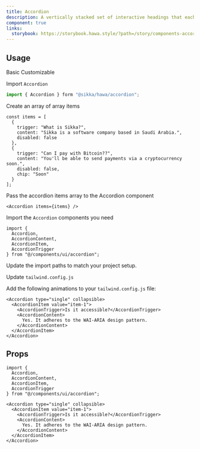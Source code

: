```yaml
---
title: Accordion
description: A vertically stacked set of interactive headings that each reveal a section of content.
component: true
links:
  storybook: https://storybook.hawa.style/?path=/story/components-accordion--default
---
```


<ComponentPreview name="accordion-demo" />

## Usage

<Tabs defaultValue="basic">

<TabsList>
  <TabsTrigger value="basic">Basic</TabsTrigger>
  <TabsTrigger value="customizable">Customizable</TabsTrigger>
</TabsList>

<TabsContent value="basic">

<Steps>

<Step>Import `Accordion`</Step>

```js
import { Accordion } form "@sikka/hawa/accordion";
```

<Step>Create an array of array items</Step>

```tsx
const items = [
  {
    trigger: "What is Sikka?",
    content: "Sikka is a software company based in Saudi Arabia.",
    disabled: false
  },
  {
    trigger: "Can I pay with Bitcoin??",
    content: "You'll be able to send payments via a cryptocurrency soon.",
    disabled: false,
    chip: "Soon"
  }
];
```

<Step>Pass the accordion items array to the Accordion component</Step>

```tsx
<Accordion items={items} />
```

</Steps>

</TabsContent>

<TabsContent value="customizable">

<Steps>

<Step>Import the `Accordion` components you need</Step>

```tsx
import {
  Accordion,
  AccordionContent,
  AccordionItem,
  AccordionTrigger
} from "@/components/ui/accordion";
```

<Step>Update the import paths to match your project setup.</Step>

<Step>Update `tailwind.config.js`</Step>

Add the following animations to your `tailwind.config.js` file:

```tsx
<Accordion type="single" collapsible>
  <AccordionItem value="item-1">
    <AccordionTrigger>Is it accessible?</AccordionTrigger>
    <AccordionContent>
      Yes. It adheres to the WAI-ARIA design pattern.
    </AccordionContent>
  </AccordionItem>
</Accordion>
```

</Steps>

</TabsContent>

</Tabs>

## Props

```tsx
import {
  Accordion,
  AccordionContent,
  AccordionItem,
  AccordionTrigger
} from "@/components/ui/accordion";
```

```tsx
<Accordion type="single" collapsible>
  <AccordionItem value="item-1">
    <AccordionTrigger>Is it accessible?</AccordionTrigger>
    <AccordionContent>
      Yes. It adheres to the WAI-ARIA design pattern.
    </AccordionContent>
  </AccordionItem>
</Accordion>
```
